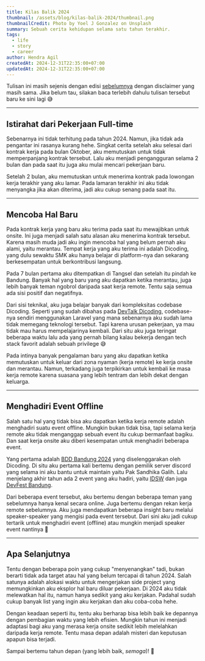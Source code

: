```yaml
---
title: Kilas Balik 2024
thumbnail: /assets/blog/kilas-balik-2024/thumbnail.png
thumbnailCredit: Photo by Yoel J Gonzalez on Unsplash
summary: Sebuah cerita kehidupan selama satu tahun terakhir.
tags:
  - life
  - story
  - career
author: Hendra Agil
createdAt: 2024-12-31T22:35:00+07:00
updatedAt: 2024-12-31T22:35:00+07:00
---
```


Tulisan ini masih sejenis dengan edisi [sebelumnya](/blog/2-tahun-dan-masih-berlanjut) dengan disclaimer yang masih sama. Jika belum tau, silakan baca terlebih dahulu tulisan tersebut baru ke sini lagi 😅

---

## Istirahat dari Pekerjaan Full-time

Sebenarnya ini tidak terhitung pada tahun 2024. Namun, jika tidak ada pengantar ini rasanya kurang hehe. Singkat cerita setelah aku selesai dari kontrak kerja pada bulan Oktober, aku memutuskan untuk tidak memperpanjang kontrak tersebut. Lalu aku menjadi pengangguran selama 2 bulan dan pada saat itu juga aku mulai mencari pekerjaan baru.

Setelah 2 bulan, aku memutuskan untuk menerima kontrak pada lowongan kerja terakhir yang aku lamar. Pada lamaran terakhir ini aku tidak menyangka jika akan diterima, jadi aku cukup senang pada saat itu.

---

## Mencoba Hal Baru

Pada kontrak kerja yang baru aku terima pada saat itu mewajibkan untuk onsite. Ini juga menjadi salah satu alasan aku menerima kontrak tersebut. Karena masih muda jadi aku ingin mencoba hal yang belum pernah aku alami, yaitu merantau. Tempat kerja yang aku terima ini adalah Dicoding, yang dulu sewaktu SMK aku hanya belajar di platform-nya dan sekarang berkesempatan untuk berkontribusi langsung.

Pada 7 bulan pertama aku ditempatkan di Tangsel dan setelah itu pindah ke Bandung. Banyak hal yang baru yang aku dapatkan ketika merantau, juga lebih banyak teman ngobrol daripada saat kerja remote. Tentu saja semua ada sisi positif dan negatifnya.

Dari sisi teknikal, aku juga belajar banyak dari kompleksitas codebase Dicoding. Seperti yang sudah dibahas pada [DevTalk Dicoding](https://youtu.be/n78c-w-a3sI?si=ghKD_e1Zhj-qluXb), codebase-nya sendiri menggunakan Laravel yang mana sebenarnya aku sudah lama tidak memegang teknologi tersebut. Tapi karena urusan pekerjaan, ya mau tidak mau harus mempelajarinya kembali. Dari situ aku juga teringat beberapa waktu lalu ada yang pernah bilang kalau bekerja dengan tech stack favorit adalah sebuah privilege 😅

Pada intinya banyak pengalaman baru yang aku dapatkan ketika memutuskan untuk keluar dari zona nyaman (kerja remote) ke kerja onsite dan merantau. Namun, terkadang juga terpikirkan untuk kembali ke masa kerja remote karena suasana yang lebih tentram dan lebih dekat dengan keluarga.

---

## Menghadiri Event Offline

Salah satu hal yang tidak bisa aku dapatkan ketika kerja remote adalah menghadiri suatu event offline. Mungkin bukan tidak bisa, tapi selama kerja remote aku tidak menganggap sebuah event itu cukup bermanfaat bagiku. Dan saat kerja onsite aku diberi kesempatan untuk menghadiri beberapa event.

Yang pertama adalah [BDD Bandung 2024](https://www.dicoding.com/events/7928) yang diselenggarakan oleh Dicoding. Di situ aku pertama kali bertemu dengan pemilik server discord yang selama ini aku bantu untuk maintain yaitu Pak Sandhika Galih. Lalu menjelang akhir tahun ada 2 event yang aku hadiri, yaitu [IDSW](https://idsw.dev/) dan juga [DevFest Bandung](https://gdg.community.dev/events/details/google-gdg-bandung-presents-devfest-bandung-2024-1/).

Dari beberapa event tersebut, aku bertemu dengan beberapa teman yang sebelumnya hanya kenal secara online. Juga bertemu dengan rekan kerja remote sebelumnya. Aku juga mendapatkan beberapa insight baru melalui speaker-speaker yang mengisi pada event tersebut. Dari sini aku jadi cukup tertarik untuk menghadiri event (offline) atau mungkin menjadi speaker event nantinya 🫣

---

## Apa Selanjutnya

Tentu dengan beberapa poin yang cukup "menyenangkan" tadi, bukan berarti tidak ada target atau hal yang belum tercapai di tahun 2024. Salah satunya adalah alokasi waktu untuk mengerjakan side project yang memungkinkan aku eksplor hal baru diluar pekerjaan. Di 2024 aku tidak melewatkan hal itu, namun hanya sedikit yang aku kerjakan. Padahal sudah cukup banyak list yang ingin aku kerjakan dan aku coba-coba hehe.

Dengan keadaan seperti itu, tentu aku berharap bisa lebih baik ke depannya dengan pembagian waktu yang lebih efisien. Mungkin tahun ini menjadi adaptasi bagi aku yang merasa kerja onsite sedikit lebih melelahkan daripada kerja remote. Tentu masa depan adalah misteri dan keputusan apapun bisa terjadi.

Sampai bertemu tahun depan (yang lebih baik, _semoga_)! 👋
